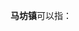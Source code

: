 '''马坊镇'''可以指：
{{PRC admin/disambig|11/01/17/005/000|14/11/28/101/000|61/04/26/105/000}}
{{disambig|cat=三字中国镇名消歧义}}